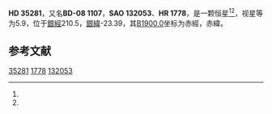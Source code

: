 {{Starbox begin
| name = HD 35281
}}
{{Starbox observe
| epoch = [[J2000.0|J2000.0]]
| constell = {{星座名待查}}<ref name=SIMBAD>{{cite web
 | url=http://simbad.u-strasbg.fr/simbad/sim-id?Ident=HR+1778
 | title =Pulsating variable Star
 | publisher=Centre de Données astronomiques de Strasbourg
 | work=SIMBAD
 | accessdate=2012-07-13}}</ref><ref name=DATA>{{cite web
 | url=http://vizier.u-strasbg.fr/viz-bin/VizieR-5?-out.add=.&-source=5050&-corr=PK=HR&-out.max=9999&HR=1778
 | title=VizieR Detailed Page
 | accessdate=2012-07-13
 | archive-date=2016-03-04
 | archive-url=https://web.archive.org/web/20160304210948/http://vizier.u-strasbg.fr/viz-bin/VizieR-5?-out.add=.&-source=5050&-corr=PK=HR&-out.max=9999&HR=1778
 }}</ref>
| 星官 = 
| ra = {{RA|5|23|18.5}}<ref name=SIMBAD /><ref name=DATA />
| dec = {{DEC|-8|24|57}}<ref name=SIMBAD /><ref name=DATA />
| appmag_v = 5.9<ref name=SIMBAD /><ref name=DATA />
}}
{{Starbox character
| class = B8III<ref name=SIMBAD /><ref name=DATA />
| b-v = -0.03<ref name=SIMBAD /><ref name=DATA />
| u-b = -0.36<ref name=SIMBAD /><ref name=DATA />
| r-i = <ref name=SIMBAD /><ref name=DATA />
| variable = 
}}
{{Starbox astrometry
| radial_v = -0.36
| prop_mo_ra = 15
| parallax = 0.013
| p_error =
}}
{{Starbox catalog
| names =BD-08 1107，[[SAO星表|SAO]] 132053，[[HD星表|HD]] 35281，[[HR星表|HR]] 1778}}
{{Starbox reference |Simbad=HR+1778}}
{{Starbox end}}

'''HD 35281'''，又名'''BD-08 1107'''，'''SAO 132053'''、'''HR 1778'''，是一颗恒星<ref name=SIMBAD /><ref name=DATA />，视星等为5.9，位于[[銀道座標系|銀經]]210.5，[[銀道座標系|銀緯]]-23.39，其[[B1900.0|B1900.0]]坐标为赤經{{RA|5|18|30.7}}，赤緯{{DEC|-8|-23.39|36}}。

== 参考文献 ==
{{reflist}}

{{star-stub}}

[[Category:HD和HDE天體|35281]]
[[Category:HR天體|1778]]
[[Category:SAO天體|132053]]